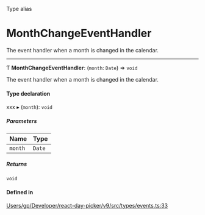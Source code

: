 <SectionTitle>Type alias</SectionTitle>

# MonthChangeEventHandler

<Description>

The event handler when a month is changed in the calendar.

</Description>

---

Ƭ **MonthChangeEventHandler**: (`month`: `Date`) => `void`

The event handler when a month is changed in the calendar.

#### Type declaration

xxx
▸ (`month`): `void`

##### Parameters

| Name | Type |
| :------ | :------ |
| `month` | `Date` |

##### Returns

`void`

#### Defined in

[Users/gp/Developer/react-day-picker/v9/src/types/events.ts:33](https://github.com/gpbl/react-day-picker/blob/4d332a01b/src/types/events.ts#L33)
